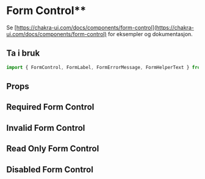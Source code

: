 
<Meta of={FormControlStories} />

# Form Control\*\*

Se [https://chakra-ui.com/docs/components/form-control](https://chakra-ui.com/docs/components/form-control) for eksempler og dokumentasjon.

## Ta i bruk

```jsx
import { FormControl, FormLabel, FormErrorMessage, FormHelperText } from "@kvib/react";
```

## Props

<Canvas of={FormControlStories.FormControl} />
<Controls of={FormControlStories.FormControl} />

## Required Form Control

<Canvas of={FormControlStories.RequiredInvalidFormControl} />

## Invalid Form Control

<Canvas of={FormControlStories.InvalidFormControl} />

## Read Only Form Control

<Canvas of={FormControlStories.ReadOnlyFormControl} />

## Disabled Form Control

<Canvas of={FormControlStories.DisabledFormControl} />
